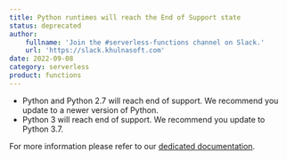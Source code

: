 ```yaml
---
title: Python runtimes will reach the End of Support state  
status: deprecated
author:
    fullname: 'Join the #serverless-functions channel on Slack.'
    url: 'https://slack.khulnasoft.com'
date: 2022-09-08
category: serverless
product: functions
---
```


- Python and Python 2.7 will reach end of support. We recommend you update to a newer version of Python.
- Python 3 will reach end of support. We recommend you update to Python 3.7.

For more information please refer to our [dedicated documentation](/serverless/functions/reference-content/functions-lifecycle/).